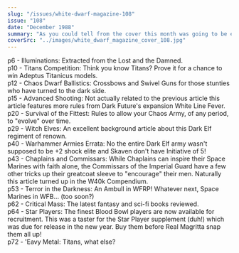 ```yaml
---
slug: "/issues/white-dwarf-magazine-108"
issue: "108"
date: "December 1988"
summary: "As you could tell from the cover this month was going to be epic! Adeptus Titanicus was being released in time for Christmas and I expect Santa delivered a fair few that year!"
coverSrc: "../images/white_dwarf_magazine_cover_108.jpg"
---
```


p6 - Illuminations: Extracted from the Lost and the Damned.  
p10 - Titans Competition: Think you know Titans? Prove it for a chance to win Adeptus Titanicus models.  
p12 - Chaos Dwarf Ballistics: Crossbows and Swivel Guns for those stunties who have turned to the dark side.  
p15 - Advanced Shooting: Not actually related to the previous article this article features more rules from Dark Future's expansion White Line Fever.  
p20 - Survival of the Fittest: Rules to allow your Chaos Army, of any period, to "evolve" over time.  
p29 - Witch Elves: An excellent background article about this Dark Elf regiment of renown.  
p40 - Warhammer Armies Errata: No the entire Dark Elf army wasn't supposed to be +2 shock elite and Skaven don't have Initiative of 5!  
p43 - Chaplains and Commissars: While Chaplains can inspire their Space Marines with faith alone, the Commissars of the Imperial Guard have a few other tricks up their greatcoat sleeve to "encourage" their men. Naturally this article turned up in the W40k Compendium.  
p53 - Terror in the Darkness: An Ambull in WFRP! Whatever next, Space Marines in WFB... (too soon?)  
p62 - Critical Mass: The latest fantasy and sci-fi books reviewed.  
p64 - Star Players: The finest Blood Bowl players are now available for recruitment. This was a taster for the Star Player supplement (duh!) which was due for release in the new year. Buy them before Real Magritta snap them all up!  
p72 - 'Eavy Metal: Titans, what else?
